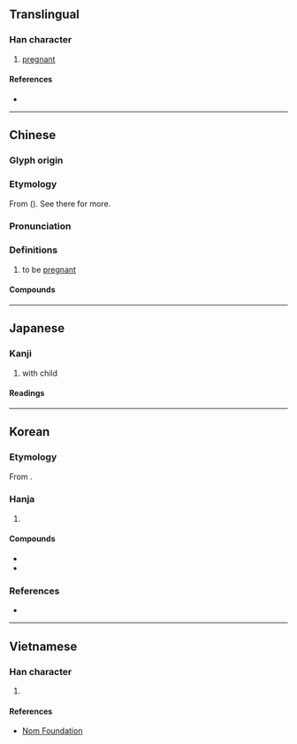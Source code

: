 {{character info}}
==Translingual==

===Han character===
{{Han char|rn=38|rad=女|as=07|sn=10|four=41432|canj=VMMV|ids=⿰女辰}}

# [[pregnant]]

====References====
* {{Han ref|kx=0263.010|dkj=06322|dj=0529.310|hdz=21050.090|uh=5A20|ud=23072|bh=AE57|bd=44631}}

----

==Chinese==
{{zh-forms}}

===Glyph origin===
{{Han etym}}
{{Han compound|女|辰|c1=s|c2=p|ls=psc|t1=female}}

===Etymology===
From {{och-l|震|to shake; to rouse}} ({{zh-ref|Schuessler, 2007}}). See there for more.

===Pronunciation===
{{zh-pron
|m=shēn
|c=san1,zan3
|mn=sin
|mc=y
|oc=y
|ma=
|cat=v
}}

===Definitions===
{{zh-hanzi}}

# to be [[pregnant]]

====Compounds====
{{zh-der|妊娠紋|妊娠|有娠|任娠|娩娠|懷娠}}

----

==Japanese==

===Kanji===
{{ja-kanji|grade=c|rs=女07}}

# with child

====Readings====
{{ja-readings
|goon=しん
|kanon=しん
|kun=たさん
}}

----

==Korean==

===Etymology===
From {{der|ko|ltc|-}} {{ltc-l|娠|id=1}}. {{hanja-hunmong|신|sin|天倫#상33B}}

===Hanja===
{{ko-hanja-search}}
{{ko-hanja|[[아이]] [[배다|밸]]|신}}

# {{hanja form of|신|with child}}

====Compounds====
{{der-top|Compounds}}
* {{ko-l|임신|妊娠}}
* {{ko-l|임신부|妊娠婦}}
{{der-bottom}}

===References===
* {{R:hanjadoc|2252}}

----

==Vietnamese==

===Han character===
{{vi-readings|reading=thần|rs=女07}}

# {{rfdef|vi|sort=女07}}

====References====
* [http://nomfoundation.org/common/nom_details.php?codepoint=5a20 Nom Foundation]